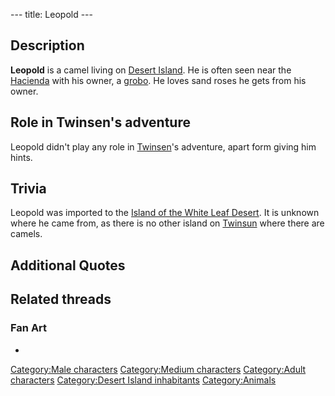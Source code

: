 ---
title: Leopold
---

{{Character|
Name=Leopold|
Image=DVLEOPOL.jpg|
Race=Camel|
Gender=Male|
Size=Medium|
Age=Adult}}

{{Quote|
Quote=My master often goes to get sand roses for me. I love munching them. They're so crunchy!|
Character=Leopold}}

==Description==
'''Leopold''' is a camel living on [[Desert Island]]. He is often seen near the [[Hacienda]] with his owner, a [[grobo]]. He loves sand roses he gets from his owner.

==Role in Twinsen's adventure==
Leopold didn't play any role in [[Twinsen]]'s adventure, apart form giving him hints.

==Trivia==
Leopold was imported to the [[Island of the White Leaf Desert]]. It is unknown where he came from, as there is no other island on [[Twinsun]] where there are camels.

==Additional Quotes==
{{Quote|
Quote=I don't know Twinsen, I don't live here. I was just imported.|
Character=Leopold}}

{{Quote|
Quote=I saw one go by a while ago. I think he was looking for sand roses.|
Character=Leopold}}

==Related threads==
===Fan Art===
* {{post|id=112171|title=Lba3}}

[[Category:Male characters]]
[[Category:Medium characters]]
[[Category:Adult characters]]
[[Category:Desert Island inhabitants]]
[[Category:Animals]]